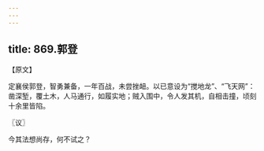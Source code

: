 ```yaml
---
---
---
```

title: 869.郭登
---



【原文】

定襄侯郭登，智勇兼备，一年百战，未尝挫衄。以已意设为“搅地龙”、“飞天网”：凿深堑，覆土木，人马通行，如履实地；贼入围中，令人发其机，自相击撞，顷刻十余里皆陷。

〖议〗

今其法想尚存，何不试之？